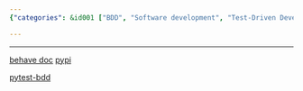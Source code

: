 ```yaml
---
{"categories": &id001 ["BDD", "Software development", "Test-Driven Development", "Domain-Driven Design", "Human-readable tests", "Behave", "pytest-bdd"], "category": "Behavior Driven Development", "date": "2022-11-09 17:22:41", "description": "BDD (Behavior Driven Development) is a software development approach that combines the benefits of Test-Driven Development (TDD) and Domain-Driven Design (DDD). It emphasizes writing tests in a human-readable format using natural language, allowing for better collaboration between stakeholders. The content provides resources for two popular BDD frameworks: Behave and pytest-bdd.", "tags": *id001, "title": "Bdd Behavior Driven Development"}

---
```


------

[behave doc](https://behave.readthedocs.io/en/stable/tutorial.html#python-step-implementations) [pypi](https://pypi.org/project/behave/)

[pytest-bdd](https://pypi.org/project/pytest-bdd/)

